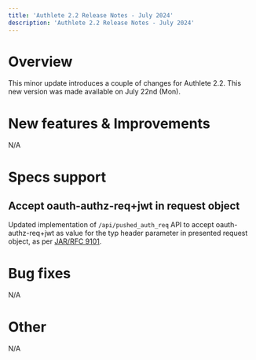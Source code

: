 ```yaml
---
title: 'Authlete 2.2 Release Notes - July 2024'
description: 'Authlete 2.2 Release Notes - July 2024'
---
```


# Overview

This minor update introduces a couple of changes for Authlete 2.2.
This new version was made available on July 22nd (Mon).

# New features & Improvements

N/A

# Specs support

## Accept oauth-authz-req+jwt in request object

Updated implementation of `/api/pushed_auth_req` API to accept oauth-authz-req+jwt as value for the typ header parameter in presented request object, as per [JAR/RFC 9101](https://datatracker.ietf.org/doc/rfc9101/).

# Bug fixes

N/A

# Other

N/A
